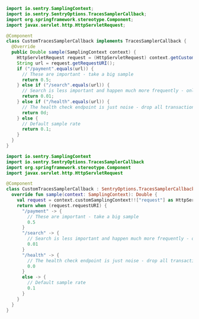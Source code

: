 ```java {tabTitle:Java}
import io.sentry.SamplingContext;
import io.sentry.SentryOptions.TracesSamplerCallback;
import org.springframework.stereotype.Component;
import javax.servlet.http.HttpServletRequest;

@Component
class CustomTracesSamplerCallback implements TracesSamplerCallback {
  @Override
  public Double sample(SamplingContext context) {
    HttpServletRequest request = (HttpServletRequest) context.getCustomSamplingContext().get("request");
    String url = request.getRequestURI();
    if ("/payment".equals(url)) {
      // These are important - take a big sample
      return 0.5;
    } else if ("/search".equals(url)) {
      // Search is less important and happen much more frequently - only take 1%
      return 0.01;
    } else if ("/health".equals(url)) {
      // The health check endpoint is just noise - drop all transactions
      return 0d;
    } else {
      // Default sample rate
      return 0.1;
    }
  }
}
```

```kotlin {tabTitle:Kotlin}
import io.sentry.SamplingContext
import io.sentry.SentryOptions.TracesSamplerCallback
import org.springframework.stereotype.Component
import javax.servlet.http.HttpServletRequest

@Component
class CustomTracesSamplerCallback : SentryOptions.TracesSamplerCallback {
  override fun sample(context: SamplingContext): Double {
    val request = context.customSamplingContext!!["request"] as HttpServletRequest
    return when (request.requestURI) {
      "/payment" -> {
        // These are important - take a big sample
        0.5
      }
      "/search" -> {
        // Search is less important and happen much more frequently - only take 1%
        0.01
      }
      "/health" -> {
        // The health check endpoint is just noise - drop all transactions
        0.0
      }
      else -> {
        // Default sample rate
        0.1
      }
    }
  }
}
```
